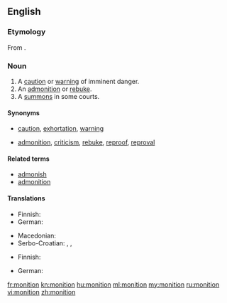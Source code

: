 ==English==

{{was wotd|2011|November|26}}

===Etymology===
From {{etyl|la|en}} {{m|la|monitiō||warning, admonition}}.

===Noun===
{{en-noun}}

# A [[caution]] or [[warning]] of imminent danger.
# An [[admonition]] or [[rebuke]].
# A [[summons]] in some courts.

====Synonyms====
* {{sense|caution or warning}} [[caution]], [[exhortation]], [[warning]]
* {{sense|admonition or rebuke}} [[admonition]], [[criticism]], [[rebuke]], [[reproof]], [[reproval]]

====Related terms====
* [[admonish]]
* [[admonition]]

====Translations====
{{trans-top|caution or warning of imminent danger}}
* Finnish: {{t+|fi|varoitus}}
* German: {{t+|de|Mahnung|f}}
{{trans-mid}}
* Macedonian: {{t|mk|предупредување|n|tr=predupredúvanje|sc=Cyrl}}
* Serbo-Croatian: {{t|sh|savjet|m}}, {{t|sh|opomena|f}}, {{t|sh|upozorenje|n}}
{{trans-bottom}}

{{trans-top|admonition or rebuke}}
* Finnish: {{t+|fi|vastalause}}
{{trans-mid}}
* German: {{t+|de|Mahnung|f}}
{{trans-bottom}}

{{trans-see|summons in some courts|summons}}

[[fr:monition]]
[[kn:monition]]
[[hu:monition]]
[[ml:monition]]
[[my:monition]]
[[ru:monition]]
[[vi:monition]]
[[zh:monition]]